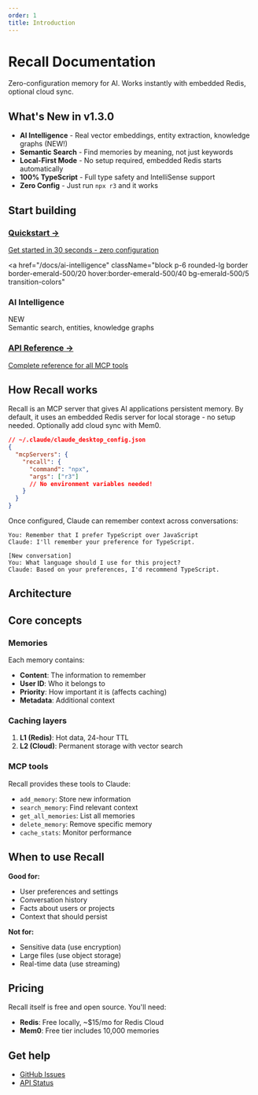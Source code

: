 ```yaml
---
order: 1
title: Introduction
---
```


# Recall Documentation

Zero-configuration memory for AI. Works instantly with embedded Redis, optional cloud sync.

## What's New in v1.3.0

- **AI Intelligence** - Real vector embeddings, entity extraction, knowledge graphs (NEW!)
- **Semantic Search** - Find memories by meaning, not just keywords
- **Local-First Mode** - No setup required, embedded Redis starts automatically
- **100% TypeScript** - Full type safety and IntelliSense support
- **Zero Config** - Just run `npx r3` and it works

## Start building

<div className="grid grid-cols-1 md:grid-cols-3 gap-4 mt-8">
  <a href="/docs/quickstart" className="block p-6 rounded-lg border border-white/10 hover:border-white/20 transition-colors">
    <h3 className="text-lg font-medium text-white mb-2">Quickstart →</h3>
    <div className="text-gray-400 text-sm">Get started in 30 seconds - zero configuration</div>
  </a>

<a
  href="/docs/ai-intelligence"
  className="block p-6 rounded-lg border border-emerald-500/20 hover:border-emerald-500/40 bg-emerald-500/5 transition-colors"
>
  <div className="flex items-center">
    <h3 className="text-lg font-medium text-white mt-0 mb-0">AI Intelligence</h3>
    <span className="ml-2 px-2 py-0.5 text-xs font-semibold text-emerald-400 bg-emerald-500/10 rounded-full">NEW</span>
  </div>
  <div className="text-sm text-gray-400 mt-2">
    Semantic search, entities, knowledge graphs
  </div>
</a>

  <a href="/docs/api-reference" className="block p-6 rounded-lg border border-white/10 hover:border-white/20 transition-colors">
    <h3 className="text-lg font-medium text-white mb-2">API Reference →</h3>
    <div className="text-gray-400 text-sm">Complete reference for all MCP tools</div>
  </a>
</div>

## How Recall works

Recall is an MCP server that gives AI applications persistent memory. By default, it uses an embedded Redis server for local storage - no setup needed. Optionally add cloud sync with Mem0.

```json
// ~/.claude/claude_desktop_config.json
{
  "mcpServers": {
    "recall": {
      "command": "npx",
      "args": ["r3"]
      // No environment variables needed!
    }
  }
}
```

Once configured, Claude can remember context across conversations:

```
You: Remember that I prefer TypeScript over JavaScript
Claude: I'll remember your preference for TypeScript.

[New conversation]
You: What language should I use for this project?
Claude: Based on your preferences, I'd recommend TypeScript.
```

## Architecture


<ArchitectureDiagram />

## Core concepts

### Memories

Each memory contains:

- **Content**: The information to remember
- **User ID**: Who it belongs to
- **Priority**: How important it is (affects caching)
- **Metadata**: Additional context

### Caching layers

1. **L1 (Redis)**: Hot data, 24-hour TTL
2. **L2 (Cloud)**: Permanent storage with vector search

### MCP tools

Recall provides these tools to Claude:

- `add_memory`: Store new information
- `search_memory`: Find relevant context
- `get_all_memories`: List all memories
- `delete_memory`: Remove specific memory
- `cache_stats`: Monitor performance

## When to use Recall

**Good for:**

- User preferences and settings
- Conversation history
- Facts about users or projects
- Context that should persist

**Not for:**

- Sensitive data (use encryption)
- Large files (use object storage)
- Real-time data (use streaming)

## Pricing

Recall itself is free and open source. You'll need:

- **Redis**: Free locally, ~$15/mo for Redis Cloud
- **Mem0**: Free tier includes 10,000 memories

## Get help

- [GitHub Issues](https://github.com/n3wth/recall/issues)
- [API Status](https://status.mem0.ai)

